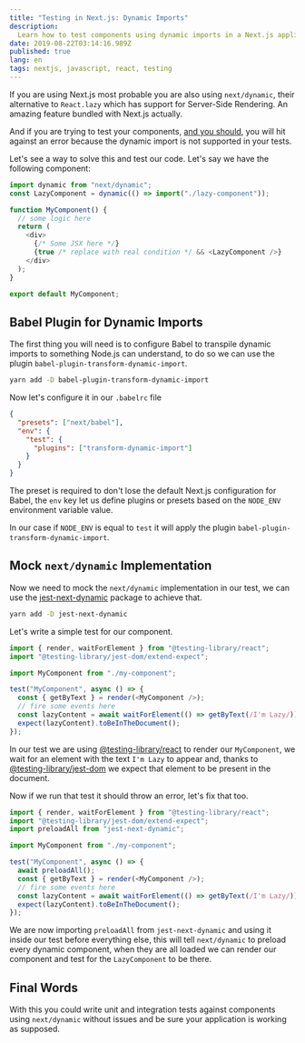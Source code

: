 ```yaml
---
title: "Testing in Next.js: Dynamic Imports"
description:
  Learn how to test components using dynamic imports in a Next.js application.
date: 2019-08-22T03:14:16.989Z
published: true
lang: en
tags: nextjs, javascript, react, testing
---
```


If you are using Next.js most probable you are also using `next/dynamic`, their
alternative to `React.lazy` which has support for Server-Side Rendering. An
amazing feature bundled with Next.js actually.

And if you are trying to test your components,
[and you should](/articles/an-accessible-approach-to-frontend-testing/), you
will hit against an error because the dynamic import is not supported in your
tests.

Let's see a way to solve this and test our code. Let's say we have the following
component:

```js
import dynamic from "next/dynamic";
const LazyComponent = dynamic(() => import("./lazy-component"));

function MyComponent() {
  // some logic here
  return (
    <div>
      {/* Some JSX here */}
      {true /* replace with real condition */ && <LazyComponent />}
    </div>
  );
}

export default MyComponent;
```

## Babel Plugin for Dynamic Imports

The first thing you will need is to configure Babel to transpile dynamic imports
to something Node.js can understand, to do so we can use the plugin
`babel-plugin-transform-dynamic-import`.

```bash
yarn add -D babel-plugin-transform-dynamic-import
```

Now let's configure it in our `.babelrc` file

```json
{
  "presets": ["next/babel"],
  "env": {
    "test": {
      "plugins": ["transform-dynamic-import"]
    }
  }
}
```

The preset is required to don't lose the default Next.js configuration for
Babel, the `env` key let us define plugins or presets based on the `NODE_ENV`
environment variable value.

In our case if `NODE_ENV` is equal to `test` it will apply the plugin
`babel-plugin-transform-dynamic-import`.

## Mock `next/dynamic` Implementation

Now we need to mock the `next/dynamic` implementation in our test, we can use
the [jest-next-dynamic](https://www.npmjs.com/package/jest-next-dynamic) package
to achieve that.

```bash
yarn add -D jest-next-dynamic
```

Let's write a simple test for our component.

```js
import { render, waitForElement } from "@testing-library/react";
import "@testing-library/jest-dom/extend-expect";

import MyComponent from "./my-component";

test("MyComponent", async () => {
  const { getByText } = render(<MyComponent />);
  // fire some events here
  const lazyContent = await waitForElement(() => getByText(/I'm Lazy/));
  expect(lazyContent).toBeInTheDocument();
});
```

In our test we are using
[@testing-library/react](https://testing-library.com/docs/react-testing-library/intro)
to render our `MyComponent`, we wait for an element with the text `I'm Lazy` to
appear and, thanks to
[@testing-library/jest-dom](https://testing-library.com/docs/ecosystem-jest-dom)
we expect that element to be present in the document.

Now if we run that test it should throw an error, let's fix that too.

```js
import { render, waitForElement } from "@testing-library/react";
import "@testing-library/jest-dom/extend-expect";
import preloadAll from "jest-next-dynamic";

import MyComponent from "./my-component";

test("MyComponent", async () => {
  await preloadAll();
  const { getByText } = render(<MyComponent />);
  // fire some events here
  const lazyContent = await waitForElement(() => getByText(/I'm Lazy/));
  expect(lazyContent).toBeInTheDocument();
});
```

We are now importing `preloadAll` from `jest-next-dynamic` and using it inside
our test before everything else, this will tell `next/dynamic` to preload every
dynamic component, when they are all loaded we can render our component and test
for the `LazyComponent` to be there.

## Final Words

With this you could write unit and integration tests against components using
`next/dynamic` without issues and be sure your application is working as
supposed.
